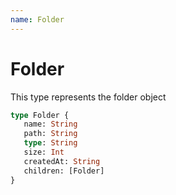 ```yaml
---
name: Folder
---
```


# Folder

This type represents the folder object

```graphql
type Folder {
   name: String
   path: String
   type: String
   size: Int
   createdAt: String
   children: [Folder]
}
```
